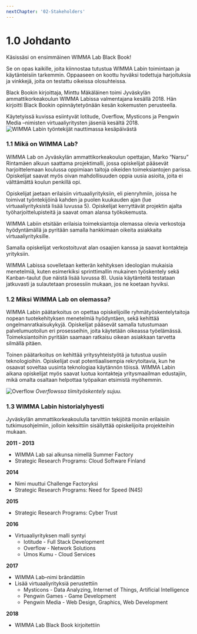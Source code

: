 ```yaml
---
nextChapter: '02-Stakeholders'
---
```


# 1.0 Johdanto

Käsissäsi on ensimmäinen WIMMA Lab Black Book!

Se on opas kaikille, joita kiinnostaa tutustua WIMMA Labin toimintaan ja käytänteisiin tarkemmin. Oppaaseen on koottu hyväksi todettuja harjoituksia ja vinkkejä, joita on testattu oikeissa olosuhteissa.

Black Bookin kirjoittaja, Minttu Mäkäläinen toimi Jyväskylän ammattikorkeakoulun WIMMA Labissa valmentajana kesällä 2018. Hän kirjoitti Black Bookin opinnäytetyönään kesän kokemusten perusteella.

Käytetyissä kuvissa esiintyvät Iotitude, Overflow, Mysticons ja Pengwin Media –nimisten virtuaaliyritysten jäseniä kesältä 2018.
![WIMMA Labin työntekijät nauttimassa kesäpäivästä](/assets/guide_images/image002.jpg)

### 1.1 Mikä on WIMMA Lab?

WIMMA Lab on Jyväskylän ammattikorkeakoulun opettajan, Marko “Narsu” Rintamäen alkuun saattama projektimalli, jossa opiskelijat pääsevät harjoittelemaan koulussa oppimiaan taitoja oikeiden toimeksiantojen parissa. Opiskelijat saavat myös oivan mahdollisuuden oppia uusia asioita, joita ei välttämättä koulun penkillä opi.

Opiskelijat jaetaan erilaisiin virtuaaliyrityksiin, eli pienryhmiin, joissa he toimivat työntekijöinä kahden ja puolen kuukauden ajan (lue virtuaaliyrityksistä lisää luvussa 5). Opiskelijat kerryttävät projektin ajalta työharjoittelupisteitä ja saavat oman alansa työkokemusta.

WIMMA Labiin etsitään erilaisia toimeksiantoja olemassa olevia verkostoja hyödyntämällä ja pyritään samalla hankkimaan oikeita asiakkaita virtuaaliyrityksille. 

Samalla opiskelijat verkostoituvat alan osaajien kanssa ja saavat kontakteja yrityksiin.

WIMMA Labissa sovelletaan ketterän kehityksen ideologian mukaisia menetelmiä, kuten esimerkiksi sprinttimallin mukainen työskentely sekä Kanban-taulut (lue näistä lisää luvussa 8). Uusia käytänteitä testataan jatkuvasti ja sulautetaan prosessiin mukaan, jos ne koetaan hyviksi.

### 1.2 Miksi WIMMA Lab on olemassa?

WIMMA Labin päätarkoitus on opettaa opiskelijoille ryhmätyöskentelytaitoja nopean tuotekehityksen menetelmiä hyödyntäen, sekä kehittää ongelmanratkaisukykyjä. Opiskelijat pääsevät samalla tutustumaan palvelumuotoilun eri prosesseihin, joita käytetään oikeassa työelämässä. Toimeksiantoihin pyritään saamaan ratkaisu oikean asiakkaan tarvetta silmällä pitäen.

Toinen päätarkoitus on kehittää yritysyhteistyötä ja tutustua uusiin teknologioihin. Opiskelijat ovat potentiaalisempia rekrytoitavia, kun he osaavat soveltaa uusinta teknologiaa käytännön töissä. WIMMA Labin aikana opiskelijat myös saavat luotua kontakteja yritysmaailman edustajiin, mikä omalta osaltaan helpottaa työpaikan etsimistä myöhemmin.

![Overflow](/assets/guide_images/image003.jpg)
*Overflowssa tiimityöskentely sujuu.*

### 1.3 WIMMA Labin historialyhyesti

Jyväskylän ammattikorkeakoululla tarvittiin tekijöitä moniin erilaisiin tutkimusohjelmiin, jolloin keksittiin sisällyttää opiskelijoita projekteihin mukaan.


**2011 - 2013**

- WIMMA Lab sai alkunsa nimellä Summer Factory
- Strategic Research Programs: Cloud Software Finland

**2014**

- Nimi muuttui Challenge Factoryksi
- Strategic Research Programs: Need for Speed (N4S)

**2015**

- Strategic Research Programs: Cyber Trust

**2016**

- Virtuaaliyrityksen malli syntyi
  - Iotitude - Full Stack Development
  - Overflow - Network Solutions
  - Umos Kumu - Cloud Services

**2017**

- WIMMA Lab–nimi brändättiin
- Lisää virtuaaliyrityksiä perustettiin
  - Mysticons - Data Analyzing, Internet of Things, Artificial Intelligence
  - Pengwin Games - Game Development
  - Pengwin Media - Web Design, Graphics, Web Development

**2018**

- WIMMA Lab Black Book kirjoitettiin
